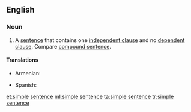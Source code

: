 ==English==

===Noun===
{{en-noun}}

# {{context|grammar}} A [[sentence]] that contains one [[independent clause]] and no [[dependent clause]]. Compare [[compound sentence]].

====Translations====
{{trans-top|sentence containing one independent clause and no dependent clause}}
* Armenian: {{t-|hy|պարզ նախադասություն|tr=parz naxadasut’yun}}
{{trans-mid}}
* Spanish: {{t+|es|oración simple|f}}
{{trans-bottom}}

[[et:simple sentence]]
[[ml:simple sentence]]
[[ta:simple sentence]]
[[tr:simple sentence]]